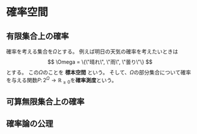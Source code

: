 # 確率空間

## 有限集合上の確率

確率を考える集合を$\Omega$とする。
例えば明日の天気の確率を考えたいときは
$$
\Omega = \{\"晴れ\", \"雨\", \"曇り\"\}
$$
とする。
この$\Omega$のことを **標本空間** という。
そして、$\Omega$の部分集合について確率を与える関数$P\colon 2^\Omega\to\mathbb{R}_{\ge 0}$を**確率測度**という。

## 可算無限集合上の確率

## 確率論の公理

